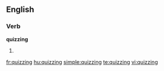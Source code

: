 ==English==
===Verb===
'''quizzing'''
# {{present participle of|[[quiz]]}}

[[fr:quizzing]]
[[hu:quizzing]]
[[simple:quizzing]]
[[te:quizzing]]
[[vi:quizzing]]